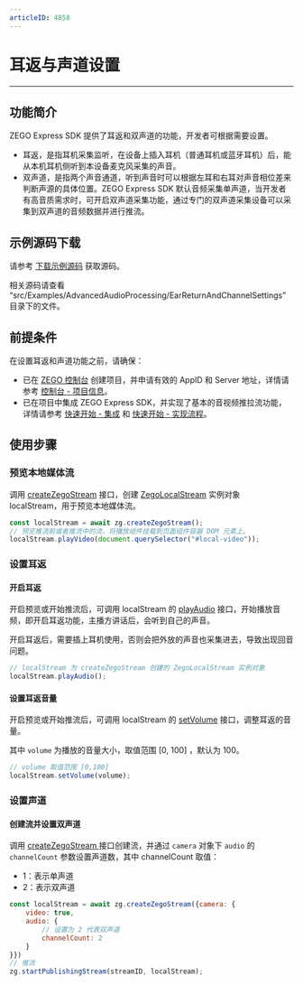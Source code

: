 ```yaml
---
articleID: 4858
---
```

# 耳返与声道设置

- - -

## 功能简介

ZEGO Express SDK 提供了耳返和双声道的功能，开发者可根据需要设置。

- 耳返，是指耳机采集监听，在设备上插入耳机（普通耳机或蓝牙耳机）后，能从本机耳机侧听到本设备麦克风采集的声音。
- 双声道，是指两个声音通道，听到声音时可以根据左耳和右耳对声音相位差来判断声源的具体位置。ZEGO Express SDK 默认音频采集单声道，当开发者有高音质需求时，可开启双声道采集功能，通过专门的双声道采集设备可以采集到双声道的音频数据并进行推流。

## 示例源码下载

请参考 [下载示例源码](!DownloadDemo/DownloadDemo) 获取源码。

相关源码请查看 “src/Examples/AdvancedAudioProcessing/EarReturnAndChannelSettings” 目录下的文件。

## 前提条件

在设置耳返和声道功能之前，请确保：

- 已在 [ZEGO 控制台](https://console.zego.im) 创建项目，并申请有效的 AppID 和 Server 地址，详情请参考 [控制台 - 项目信息](/console/project-info)。
- 已在项目中集成 ZEGO Express SDK，并实现了基本的音视频推拉流功能，详情请参考 [快速开始 - 集成](!ExpressVideoSDK-Integration/SDK_Integration) 和 [快速开始 - 实现流程](!ExpressVideoSDK-Integration/Solution_Implementation)。

## 使用步骤

### 预览本地媒体流

调用 [createZegoStream](@createZegoStream) 接口，创建 [ZegoLocalStream](@-ZegoLocalStream) 实例对象 localStream，用于预览本地媒体流。

```js
const localStream = await zg.createZegoStream();
// 预览推流前或者推流中的流，将播放组件挂载到页面组件容器 DOM 元素上。
localStream.playVideo(document.querySelector("#local-video"));
```

### 设置耳返

#### 开启耳返

开启预览或开始推流后，可调用 localStream 的 [playAudio](@playAudio) 接口，开始播放音频，即开启耳返功能，主播方讲话后，会听到自己的声音。

<Warning title="注意">


开启耳返后，需要插上耳机使用，否则会把外放的声音也采集进去，导致出现回音问题。

</Warning>



```javascript
// localStream 为 createZegoStream 创建的 ZegoLocalStream 实例对象
localStream.playAudio();
```

#### 设置耳返音量

开启预览或开始推流后，可调用 localStream 的 [setVolume](@setVolume) 接口，调整耳返的音量。

其中 `volume` 为播放的音量大小，取值范围 [0, 100] ，默认为 100。

```javascript
// volume 取值范围 [0,100]
localStream.setVolume(volume);
```

### 设置声道

#### 创建流并设置双声道

调用 [createZegoStream ](@createZegoStream) 接口创建流，并通过 `camera` 对象下 `audio` 的 `channelCount` 参数设置声道数，其中 channelCount 取值：

* 1：表示单声道
* 2：表示双声道

```javascript
const localStream = await zg.createZegoStream({camera: {
    video: true,
    audio: {
        // 设置为 2 代表双声道
        channelCount: 2
    }
}})
// 推流
zg.startPublishingStream(streamID, localStream);
```
